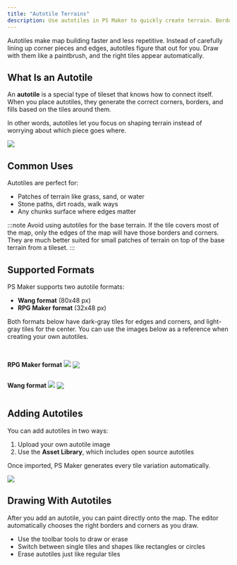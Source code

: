 ```yaml
---
title: "Autotile Terrains"
description: Use autotiles in PS Maker to quickly create terrain. Borders and corners generate automatically so your maps look seamless and natural.
---
```


Autotiles make map building faster and less repetitive. Instead of carefully lining up corner pieces and edges, autotiles figure that out for you. Draw with them like a paintbrush, and the right tiles appear automatically.

## What Is an Autotile

An **autotile** is a special type of tileset that knows how to connect itself. When you place autotiles, they generate the correct corners, borders, and fills based on the tiles around them.

In other words, autotiles let you focus on shaping terrain instead of worrying about which piece goes where.

![](../../../assets/docs-images/map-editor/gif-2.gif)

## Common Uses

Autotiles are perfect for:

- Patches of terrain like grass, sand, or water
- Stone paths, dirt roads, walk ways
- Any chunks surface where edges matter

:::note
Avoid using autotiles for the base terrain. If the tile covers most of the map, only the edges of the map will have those borders and corners. They are much better suited for small patches of terrain on top of the base terrain from a tileset.
:::

## Supported Formats

PS Maker supports two autotile formats:

- **Wang format** (80x48 px)
- **RPG Maker format** (32x48 px)

Both formats below have dark-gray tiles for edges and corners, and light-gray tiles for the center. You can use the images below as a reference when creating your own autotiles.

<br />

<pixel-art>

<div style="max-width:300px; display:flex; align-items:end; gap:4px;">

**RPG Maker format**
![](../../../assets/images/rpgmaker-preview.png)

![](../../../assets/images/rpgmaker-example.png)

</div>

<div style="max-width:300px; display:flex; align-items:end; gap:4px;">

**Wang format**
![](../../../assets/images/wang.png)

![](../../../assets/images/wang-example.png)

</div>

</pixel-art>

## Adding Autotiles

You can add autotiles in two ways:

1. Upload your own autotile image
2. Use the **Asset Library**, which includes open source autotiles

Once imported, PS Maker generates every tile variation automatically.

![](../../../assets/docs-images/map-editor/image-3.png)

## Drawing With Autotiles

After you add an autotile, you can paint directly onto the map. The editor automatically chooses the right borders and corners as you draw.

- Use the toolbar tools to draw or erase
- Switch between single tiles and shapes like rectangles or circles
- Erase autotiles just like regular tiles
